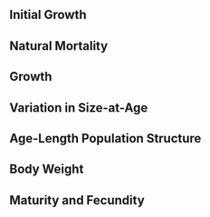 ## Initial Growth


## Natural Mortality


## Growth


## Variation in Size-at-Age


## Age-Length Population Structure


## Body Weight


## Maturity and Fecundity

